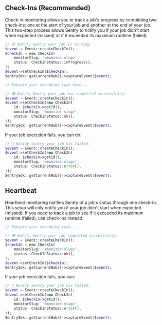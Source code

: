 ## Check-Ins (Recommended)

Check-in monitoring allows you to track a job's progress by completing two check-ins: one at the start of your job and another at the end of your job. This two-step process allows Sentry to notify you if your job didn't start when expected (missed) or if it exceeded its maximum runtime (failed).

```php
// 🟡 Notify Sentry your job is running:
$event = Event::createCheckIn();
$checkIn = new CheckIn(
    monitorSlug: '<monitor-slug>',
    status: CheckInStatus::inProgress(),
);
$event->setCheckIn($checkIn);
SentrySdk::getCurrentHub()->captureEvent($event);

// Execute your scheduled task here...

// 🟢 Notify Sentry your job has completed successfully:
$event = Event::createCheckIn();
$event->setCheckIn(new CheckIn(
    id: $checkIn->getId(),
    monitorSlug: '<monitor-slug>',
    status: CheckInStatus::ok(),
));
SentrySdk::getCurrentHub()->captureEvent($event);
```

If your job execution fails, you can do:

```php
// 🔴 Notify Sentry your job has failed:
$event = Event::createCheckIn();
$event->setCheckIn(new CheckIn(
    id: $checkIn->getId(),
    monitorSlug: '<monitor-slug>',
    status: CheckInStatus::error(),
));
SentrySdk::getCurrentHub()->captureEvent($event);
```

## Heartbeat

Heartbeat monitoring notifies Sentry of a job's status through one check-in. This setup will only notify you if your job didn't start when expected (missed). If you need to track a job to see if it exceeded its maximum runtime (failed), use check-ins instead.

```php
// Execute your scheduled task...

// 🟢 Notify Sentry your job completed successfully:
$event = Event::createCheckIn();
$checkIn = new CheckIn(
    monitorSlug: '<monitor-slug>',
    status: CheckInStatus::ok(),
);
$event->setCheckIn($checkIn);
SentrySdk::getCurrentHub()->captureEvent($event);
```

If your job execution fails, you can:

```php
// 🔴 Notify Sentry your job has failed:
$event = Event::createCheckIn();
$event->setCheckIn(new CheckIn(
    id: $checkIn->getId(),
    monitorSlug: '<monitor-slug>',
    status: CheckInStatus::error(),
));
SentrySdk::getCurrentHub()->captureEvent($event);
```

